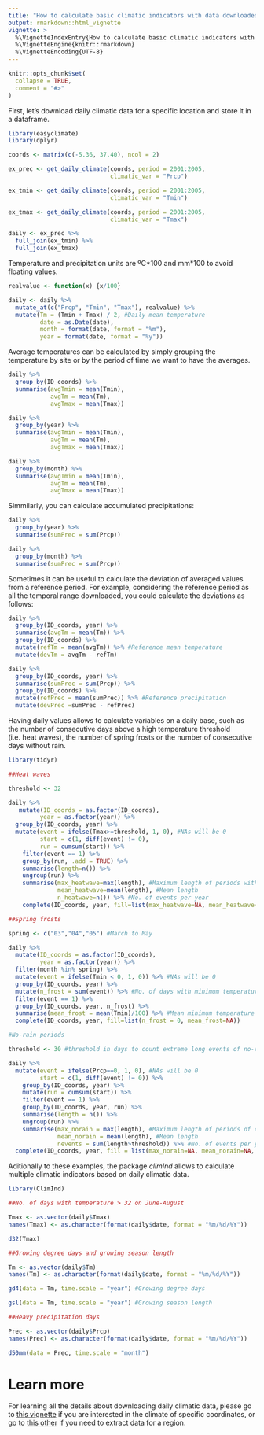 ```yaml
---
title: "How to calculate basic climatic indicators with data downloaded using easyclimate"
output: rmarkdown::html_vignette
vignette: >
  %\VignetteIndexEntry{How to calculate basic climatic indicators with data downloaded using easyclimate}
  %\VignetteEngine{knitr::rmarkdown}
  %\VignetteEncoding{UTF-8}
---
```


```r
knitr::opts_chunk$set(
  collapse = TRUE,
  comment = "#>"
)
```

First, let's download daily climatic data for a specific location and store it in a dataframe.

```r

library(easyclimate)
library(dplyr)

coords <- matrix(c(-5.36, 37.40), ncol = 2)

ex_prec <- get_daily_climate(coords, period = 2001:2005,
                             climatic_var = "Prcp")  

ex_tmin <- get_daily_climate(coords, period = 2001:2005,
                             climatic_var = "Tmin")

ex_tmax <- get_daily_climate(coords, period = 2001:2005,
                             climatic_var = "Tmax")

daily <- ex_prec %>% 
  full_join(ex_tmin) %>% 
  full_join(ex_tmax) 

```
Temperature and precipitation units are ºC\*100 and mm\*100 to avoid floating values.

```r
realvalue <- function(x) {x/100}

daily <- daily %>% 
  mutate_at(c("Prcp", "Tmin", "Tmax"), realvalue) %>%
  mutate(Tm = (Tmin + Tmax) / 2, #Daily mean temperature
         date = as.Date(date),
         month = format(date, format = "%m"),
         year = format(date, format = "%y"))
```

Average temperatures can be calculated by simply grouping the temperature by site or by the period of time we want to have the averages. 

```r

daily %>% 
  group_by(ID_coords) %>% 
  summarise(avgTmin = mean(Tmin),
            avgTm = mean(Tm),
            avgTmax = mean(Tmax))

daily %>% 
  group_by(year) %>% 
  summarise(avgTmin = mean(Tmin),
            avgTm = mean(Tm),
            avgTmax = mean(Tmax))

daily %>% 
  group_by(month) %>% 
  summarise(avgTmin = mean(Tmin),
            avgTm = mean(Tm),
            avgTmax = mean(Tmax))


```
Simmilarly, you can calculate accumulated precipitations: 

```r
daily %>% 
  group_by(year) %>% 
  summarise(sumPrec = sum(Prcp))

daily %>% 
  group_by(month) %>% 
  summarise(sumPrec = sum(Prcp))
```

Sometimes it can be useful to calculate the deviation of averaged values from a reference period. For example, considering the reference period as all the temporal range downloaded, you could calculate the deviations as follows:

```r

daily %>%   
  group_by(ID_coords, year) %>% 
  summarise(avgTm = mean(Tm)) %>% 
  group_by(ID_coords) %>% 
  mutate(refTm = mean(avgTm)) %>% #Reference mean temperature
  mutate(devTm = avgTm - refTm)

daily %>%   
  group_by(ID_coords, year) %>% 
  summarise(sumPrec = sum(Prcp)) %>% 
  group_by(ID_coords) %>% 
  mutate(refPrec = mean(sumPrec)) %>% #Reference precipitation
  mutate(devPrec =sumPrec - refPrec)


```
Having daily values allows to calculate variables on a daily base, such as the number of consecutive days above a high temperature threshold (i.e. heat waves), the number of spring frosts or the number of consecutive days without rain.

```r

library(tidyr)

##Heat waves

threshold <- 32

daily %>% 
   mutate(ID_coords = as.factor(ID_coords),
         year = as.factor(year)) %>% 
  group_by(ID_coords, year) %>% 
  mutate(event = ifelse(Tmax>=threshold, 1, 0), #NAs will be 0 
         start = c(1, diff(event) != 0),
         run = cumsum(start)) %>% 
    filter(event == 1) %>% 
    group_by(run, .add = TRUE) %>% 
    summarise(length=n()) %>% 
    ungroup(run) %>% 
    summarise(max_heatwave=max(length), #Maximum length of periods with consecutive days with temperature > threshold per year
              mean_heatwave=mean(length), #Mean length
              n_heatwave=n()) %>% #No. of events per year
    complete(ID_coords, year, fill=list(max_heatwave=NA, mean_heatwave=NA, nevents=0)) 

##Spring frosts

spring <- c("03","04","05") #March to May

daily %>% 
  mutate(ID_coords = as.factor(ID_coords),
         year = as.factor(year)) %>% 
  filter(month %in% spring) %>% 
  mutate(event = ifelse(Tmin < 0, 1, 0)) %>% #NAs will be 0 
  group_by(ID_coords, year) %>% 
  mutate(n_frost = sum(event)) %>% #No. of days with minimum temperature < 0 per year
  filter(event == 1) %>% 
  group_by(ID_coords, year, n_frost) %>% 
  summarise(mean_frost = mean(Tmin)/100) %>% #Mean minimum temperature of frost days
  complete(ID_coords, year, fill=list(n_frost = 0, mean_frost=NA)) 

#No-rain periods

threshold <- 30 #threshold in days to count extreme long events of no-rain

daily %>%  
  mutate(event = ifelse(Prcp==0, 1, 0), #NAs will be 0 
         start = c(1, diff(event) != 0)) %>% 
    group_by(ID_coords, year) %>% 
    mutate(run = cumsum(start)) %>% 
    filter(event == 1) %>% 
    group_by(ID_coords, year, run) %>% 
    summarise(length = n()) %>% 
    ungroup(run) %>% 
    summarise(max_norain = max(length), #Maximum length of periods of consecutive days without rain per year
              mean_norain = mean(length), #Mean length
              nevents = sum(length>threshold)) %>% #No. of events per year
  complete(ID_coords, year, fill = list(max_norain=NA, mean_norain=NA, nevents = 0))

```

Aditionally to these examples, the package *climInd* allows to calculate multiple climatic indicators based on daily climatic data. 

```r

library(ClimInd)

##No. of days with temperature > 32 on June-August

Tmax <- as.vector(daily$Tmax)
names(Tmax) <- as.character(format(daily$date, format = "%m/%d/%Y"))

d32(Tmax)

##Growing degree days and growing season length

Tm <- as.vector(daily$Tm)
names(Tm) <- as.character(format(daily$date, format = "%m/%d/%Y"))

gd4(data = Tm, time.scale = "year") #Growing degree days

gsl(data = Tm, time.scale = "year") #Growing season length

##Heavy precipitation days

Prec <- as.vector(daily$Prcp)
names(Prec) <- as.character(format(daily$date, format = "%m/%d/%Y"))

d50mm(data = Prec, time.scale = "month")

```

# Learn more

For learning all the details about downloading daily climatic data, please go to [this vignette](/vignettes/ex1-vignette-df-m-sf.Rmd) if you are interested in the climate of specific coordinates, or go to [this other](/vignettes/ex2-vignette-terra.Rmd) if you need to extract data for a region.




